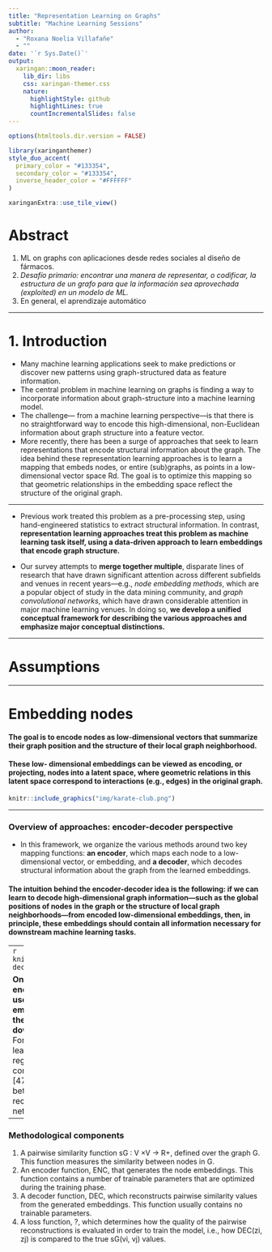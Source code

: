 ```yaml
---
title: "Representation Learning on Graphs"
subtitle: "Machine Learning Sessions"  
author: 
  - "Roxana Noelia Villafañe"
  - ""
date: '`r Sys.Date()`'
output:
  xaringan::moon_reader:
    lib_dir: libs
    css: xaringan-themer.css
    nature:
      highlightStyle: github
      highlightLines: true
      countIncrementalSlides: false
---
```


```r
options(htmltools.dir.version = FALSE)
```

```r
library(xaringanthemer)
style_duo_accent(
  primary_color = "#133354",
  secondary_color = "#133354",
  inverse_header_color = "#FFFFFF"
)
```

```r
xaringanExtra::use_tile_view()
```


# Abstract

1. ML on graphs con aplicaciones desde redes sociales al diseño de fármacos. 
2. *Desafío primario: encontrar una manera de representar, o codificar, la estructura de un grafo para que la información sea aprovechada (exploited) en un modelo de ML.*
3. En general, el aprendizaje automático 


---

# 1. Introduction

* Many machine learning applications seek to make predictions or discover new patterns using graph-structured data as feature information.
* The central problem in machine learning on graphs is finding a way to incorporate information about graph-structure into a machine learning model. 
* The challenge— from a machine learning perspective—is that there is no straightforward way to encode this high-dimensional, non-Euclidean information about graph structure into a feature vector.
* More recently, there has been a surge of approaches that seek to learn representations that encode structural information about the graph. The idea behind these representation learning approaches is to learn a mapping that embeds nodes, or entire (sub)graphs, as points in a low-dimensional vector space Rd. The goal is to optimize this mapping so that geometric relationships in the embedding space reflect the structure of the original graph.

---

* Previous work treated this problem as a pre-processing step, using hand-engineered statistics to extract structural information. In contrast, **representation learning approaches treat this problem as machine learning task itself, using a data-driven approach to learn embeddings that encode graph structure.**

* Our survey attempts to **merge together multiple**, disparate lines of research that have drawn significant attention across different subfields and venues in recent years—e.g., *node embedding methods*, which are a popular object of study in the data mining community, and *graph convolutional networks*, which have drawn considerable attention in major machine learning venues. In doing so, **we develop a unified conceptual framework for describing the various approaches and emphasize major conceptual distinctions.**

---

# Assumptions



---

# Embedding nodes

#### The goal is to encode nodes as low-dimensional vectors that summarize their graph position and the structure of their local graph neighborhood.
#### These low- dimensional embeddings can be viewed as encoding, or projecting, nodes into a latent space, where geometric relations in this latent space correspond to interactions (e.g., edges) in the original graph.

```r
knitr::include_graphics("img/karate-club.png")
```

---

### Overview of approaches: encoder-decoder perspective

* In this framework, we organize the various methods around two key mapping functions: **an encoder**, which maps each node to a low-dimensional vector, or embedding, and **a decoder**, which decodes structural information about the graph from the learned embeddings.

#### The intuition behind the encoder-decoder idea is the following: if we can learn to decode high-dimensional graph information—such as the global positions of nodes in the graph or the structure of local graph neighborhoods—from encoded low-dimensional embeddings, then, in principle, these embeddings should contain all information necessary for downstream machine learning tasks.

---
```r
knitr::include_graphics("img/encode-decode.png")
```

**Once we have optimized the encoder-decoder system, we can use the trained encoder to generate embeddings for nodes, which can then be used as a feature inputs for downstream machine learning tasks.** For example, one could feed the learned embeddings to a logistic regression classifier to predict the community that a node belongs to [47], or one could use distances between the embeddings to recommend friendship links in a social network

---

### Methodological components

1. A pairwise similarity function sG : V ×V → R+, defined over the graph G. This function measures the similarity between nodes in G.
2. An encoder function, ENC, that generates the node embeddings. This function contains a number of trainable parameters that are optimized during the training phase.
3. A decoder function, DEC, which reconstructs pairwise similarity values from the generated embeddings. This function usually contains no trainable parameters.
4. A loss function, ?, which determines how the quality of the pairwise reconstructions is evaluated in order to train the model, i.e., how DEC(zi, zj) is compared to the true sG(vi, vj) values.

